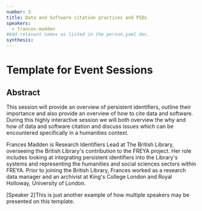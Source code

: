 ```yaml
---
number: 3
title: Data and Software citation practices and PIDs
speakers:
  - frances-madden
#Add relevant names as listed in the person.yaml doc.
synthesis:
---
```


# Template for Event Sessions

## Abstract

This session will provide an overview of persistent identifiers, outline their
importance and also provide an overview of how to cite data and software. During
this highly interactive session we will both overview the why and how of data
and software citation and discuss issues which can be encountered specifically
in a humanities context.

<Youtube
  id="rloVDjE-PO4"
  caption="Frances Madden - Data and Software Citation Practices and PIDs"
/>

<Download download="docs/3.1 Madden.pdf" />

<Speakers>

<Speaker speaker="frances-madden">

Frances Madden is Research Identifiers Lead at The British Library, overseeing
the British Library's contribution to the FREYA project. Her role includes
looking at integrating persistent identifiers into the Library's systems and
representing the humanities and social sciences sectors within FREYA. Prior to
joining the British Library, Frances worked as a research data manager and an
archivist at King's College London and Royal Holloway, University of London.

</Speaker>

<Speaker speaker="speaker-2">

[Speaker 2]This is just another example of how multiple speakers may be
presented on this template.

</Speaker>

</Speakers>
